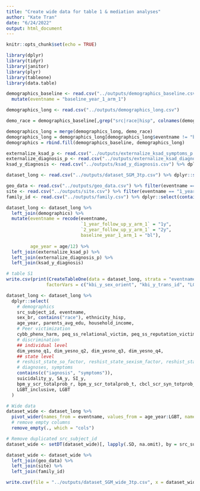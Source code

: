 ```yaml
---
title: "Create wide data for table 1 & mediation analyses"
author: "Kate Tran"
date: "6/24/2022"
output: html_document
---
```


```r
knitr::opts_chunk$set(echo = TRUE)
```


```r
library(dplyr)
library(tidyr)
library(janitor)
library(plyr)
library(tableone)
library(data.table)
```

```r
demographics_baseline <- read.csv("../outputs/demographics_baseline.csv") %>% 
  mutate(eventname = "baseline_year_1_arm_1")

demographics_long <- read.csv("../outputs/demographics_long.csv")

demo_race = demographics_baseline[,grep("src|race|hisp", colnames(demographics_baseline))]

demographics_long = merge(demographics_long, demo_race)
demographics_long = demographics_long[demographics_long$eventname != "baseline_year_1_arm_1",]
demographics = rbind.fill(demographics_baseline, demographics_long)
```

```r
externalize_ksad_p <- read.csv("../outputs/externalize_ksad_symptoms_p.csv") %>% dplyr::select(contains(c("src", "eventname", "symptoms")))
externalize_diagnosis_p <- read.csv("../outputs/externalize_ksad_diagnosis_p.csv") %>% dplyr::select(contains(c("src", "eventname", "iagnosis")))
ksad_y_diagnosis <- read.csv("../outputs/ksad_y_diagnosis.csv") %>% dplyr::select(contains(c("src", "eventname", "iagnosis")))

dataset_long <- read.csv("../outputs/dataset_SGM_3tp.csv") %>% dplyr::select(-contains("interview"))

geo_data <- read.csv("../outputs/geo_data.csv") %>% filter(eventname == "baseline_year_1_arm_1") %>% dplyr::select(-eventname)
site <- read.csv("../outputs/site.csv") %>% filter(eventname == "1_year_follow_up_y_arm_1") %>% dplyr::select(contains(c("src", "site")))
family_id <- read.csv("../outputs/family.csv") %>% dplyr::select(contains(c("src", "family")))

dataset_long <- dataset_long %>% 
  left_join(demographics) %>% 
  mutate(eventname = recode(eventname, 
                            `1_year_follow_up_y_arm_1` = "1y",
                            `2_year_follow_up_y_arm_1` = "2y",
                            baseline_year_1_arm_1 = "bl"),
         
         age_year = age/12) %>% 
  left_join(externalize_ksad_p) %>% 
  left_join(externalize_diagnosis_p) %>% 
  left_join(ksad_y_diagnosis)

# table S1
write.csv(print(CreateTableOne(data = dataset_long, strata = "eventname", vars = c("age_year", "kbi_y_sex_orient", "kbi_y_trans_id", "LGBT", "LGBT_inclusive"),
               factorVars = c("kbi_y_sex_orient", "kbi_y_trans_id", "LGBT", "LGBT_inclusive"))), "../outputs/table_S1.csv")

dataset_long <- dataset_long %>% 
  dplyr::select(
    # demographics
    src_subject_id, eventname,
    sex_br, contains("race"), ethnicity_hisp,
    age_year, parents_avg_edu, household_income,
    # Peer victimization
    cybb_phenx_harm, peq_ss_relational_victim, peq_ss_reputation_victim, peq_ss_overt_victim,
    # discrimination
    ## individual level
    dim_yesno_q1, dim_yesno_q2, dim_yesno_q3, dim_yesno_q4,
    ## state level
    # reshist_state_so_factor, reshist_state_sexism_factor, reshist_state_racism_factor, reshist_state_immigrant_factor,
    # diagnoses, symptoms
    contains(c("iagnosis", "symptoms")),
    suicidality_y, SA_y, SI_y,
    bpm_y_scr_totalprob_r, bpm_y_scr_totalprob_t, cbcl_scr_syn_totprob_r, cbcl_scr_syn_totprob_t,
    LGBT_inclusive, LGBT
  )
```

```r
# Wide data
dataset_wide <- dataset_long %>% 
  pivot_wider(names_from = eventname, values_from = age_year:LGBT, names_sep = "_") %>% 
  # remove empty columns
  remove_empty(., which = "cols")

# Remove duplicated src_subject_id
dataset_wide <- setDT(dataset_wide)[, lapply(.SD, na.omit), by = src_subject_id]

dataset_wide <- dataset_wide %>% 
  left_join(geo_data) %>% 
  left_join(site) %>% 
  left_join(family_id)

write.csv(file = "../outputs/dataset_SGM_wide_3tp.csv", x = dataset_wide, row.names = F, na = "")
```

